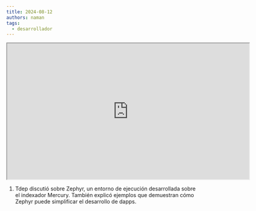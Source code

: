 ```yaml
---
title: 2024-08-12
authors: naman
tags:
  - desarrollador
---
```


<iframe
  src="https://drive.google.com/file/d/1Q6a8WpUKplujhbD6MMzrTlfjfdXFTrBd/preview"
  width="640"
  height="360"
  allow="autoplay"
></iframe>

1. Tdep discutió sobre Zephyr, un entorno de ejecución desarrollada sobre el indexador Mercury. También explicó ejemplos que demuestran cómo Zephyr puede simplificar el desarrollo de dapps.
